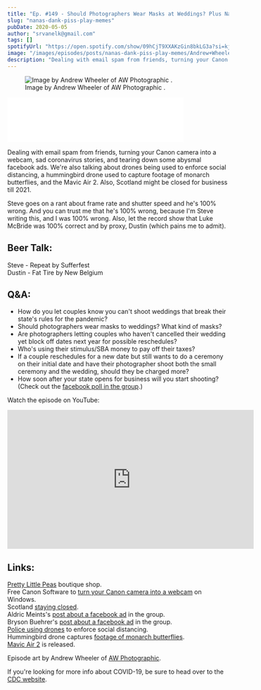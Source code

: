 ```yaml
---
title: "Ep. #149 - Should Photographers Wear Masks at Weddings? Plus Nana's Dank Pee Play Memes and the Mavic Air 2"
slug: "nanas-dank-piss-play-memes"
pubDate: 2020-05-05
author: "srvanelk@gmail.com"
tags: []
spotifyUrl: "https://open.spotify.com/show/09hCjT9XXAKzGin8bkLG3a?si=kjRZvQ1JTb6Ov3HVzSSlWA"
image: "/images/episodes/posts/nanas-dank-piss-play-memes/Andrew+Wheeler+-+1.webp"
description: "Dealing with email spam from friends, turning your Canon camera into a webcam, sad coronavirus stories, and tearing down some abysmal facebook ads. We're also talking about drones being used to enforce social distancing, a hummingbird drone used to capture footage of monarch butterflies, and the Mavic Air 2. Also, Scotland might be closed for business till 2021."
---
```


<figure>
  <img src="/images/episodes/posts/nanas-dank-piss-play-memes/Andrew+Wheeler+-+1.webp" alt=" Image by Andrew Wheeler of  AW Photographic . " />
  <figcaption>Image by Andrew Wheeler of  AW Photographic .</figcaption>
</figure>
<iframe class="embedly-embed" src="//cdn.embedly.com/widgets/media.html?src=https%3A%2F%2Fanchor.fm%2Fweddingphotohangover%2Fembed%2Fepisodes%2FEp--149---Should-Photographers-Wear-Masks-at-Weddings--Plus-Nanas-Dank-Pee-Play-Memes-and-the-Mavic-Air-2-edkdb1&display_name=Anchor+FM+Inc.&url=https%3A%2F%2Fanchor.fm%2Fweddingphotohangover%2Fepisodes%2FEp--149---Should-Photographers-Wear-Masks-at-Weddings--Plus-Nanas-Dank-Pee-Play-Memes-and-the-Mavic-Air-2-edkdb1&image=https%3A%2F%2Fd3t3ozftmdmh3i.cloudfront.net%2Fproduction%2Fpodcast_uploaded_episode400%2F805714%2F805714-1588638460982-3d70447bd49f1.jpg&key=61d05c9d54e8455ea7a9677c366be814&type=text%2Fhtml&schema=anchor&wmode=opaque" width="400" height="102" scrolling="no" title="Anchor FM Inc. embed" frameborder="0" allow="autoplay; fullscreen" allowfullscreen="true"></iframe>

Dealing with email spam from friends, turning your Canon camera into a webcam, sad coronavirus stories, and tearing down some abysmal facebook ads. We're also talking about drones being used to enforce social distancing, a hummingbird drone used to capture footage of monarch butterflies, and the Mavic Air 2. Also, Scotland might be closed for business till 2021.

Steve goes on a rant about frame rate and shutter speed and he's 100% wrong. And you can trust me that he's 100% wrong, because I'm Steve writing this, and I was 100% wrong. Also, let the record show that Luke McBride was 100% correct and by proxy, Dustin (which pains me to admit).

## Beer Talk:  
Steve - Repeat by Sufferfest  
Dustin - Fat Tire by New Belgium

## Q&A:
- How do you let couples know you can't shoot weddings that break their state's rules for the pandemic?
- Should photographers wear masks to weddings? What kind of masks?
- Are photographers letting couples who haven't cancelled their wedding yet block off dates next year for possible reschedules?
- Who's using their stimulus/SBA money to pay off their taxes?  
- If a couple reschedules for a new date but still wants to do a ceremony on their initial date and have their photographer shoot both the small ceremony and the wedding, should they be charged more?  
- How soon after your state opens for business will you start shooting? (Check out the [facebook poll in the group](https://www.facebook.com/groups/weddinghangover/permalink/2693483760889258/).)

Watch the episode on YouTube:
<iframe width="560" height="315" src="https://www.youtube.com/embed/XCYoomOXxT4" frameborder="0" allow="autoplay; encrypted-media" allowfullscreen></iframe>

## Links:  
[Pretty Little Peas](https://prettylittlepeas.commentsold.com/store) boutique shop.  
Free Canon Software to [turn your Canon camera into a webcam](https://petapixel.com/2020/04/28/this-new-canon-software-turns-your-canon-ilc-into-a-webcam/) on Windows.   
Scotland [staying closed](https://news.stv.tv/politics/social-distancing-could-be-in-place-for-rest-of-year).  
Aldric Meints's [post about a facebook ad](https://www.facebook.com/groups/weddinghangover/permalink/2694215170816117/) in the group.  
Bryson Buehrer's [post about a facebook ad](https://www.facebook.com/groups/weddinghangover/permalink/2694166370820997/) in the group.  
[Police using drones](https://twitter.com/mattwalshblog/status/1252215770504978438?s=21) to enforce social distancing.  
Hummingbird drone captures [footage of monarch butterflies](https://fstoppers.com/documentary/drone-disguised-hummingbird-captures-incredible-footage-monarch-butterfly-swarm-480714).  
[Mavic Air 2](https://www.dji.com/mobile/mavic-air-2) is released.

Episode art by Andrew Wheeler of [AW Photographic](https://www.awphotographic.org.uk/).

If you're looking for more info about COVID-19, be sure to head over to the [CDC website](https://www.cdc.gov/coronavirus/2019-ncov/index.html).

